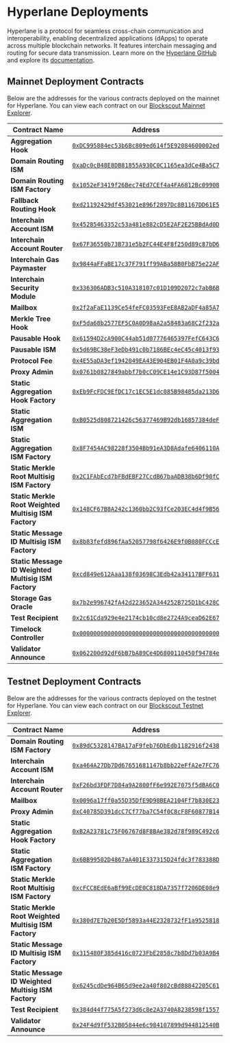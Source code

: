 
# Hyperlane Deployments

Hyperlane is a protocol for seamless cross-chain communication and interoperability, enabling decentralized applications (dApps) to operate across multiple blockchain networks. It features interchain messaging and routing for secure data transmission. Learn more on the [Hyperlane GitHub](https://github.com/hyperlane-xyz) and explore its [documentation](https://docs.hyperlane.xyz/).

## Mainnet Deployment Contracts

Below are the addresses for the various contracts deployed on the mainnet for Hyperlane. You can view each contract on our [Blockscout Mainnet Explorer](https://explorer.tangle.tools/).

<TokenContracts />

| Contract Name                                        | Address                                                                                                                          |
| ---------------------------------------------------- | -------------------------------------------------------------------------------------------------------------------------------- |
| **Aggregation Hook**                                 | [`0xDC995884ec53b6Bc809ed614f5E92084600002ed`](https://explorer.tangle.tools/address/0xDC995884ec53b6Bc809ed614f5E92084600002ed) |
| **Domain Routing ISM**                               | [`0xaDc0cB48E8DB81855A930C0C1165ea3dCe4Ba5C7`](https://explorer.tangle.tools/address/0xaDc0cB48E8DB81855A930C0C1165ea3dCe4Ba5C7) |
| **Domain Routing ISM Factory**                       | [`0x1052eF3419f26Bec74Ed7CEf4a4FA6812Bc09908`](https://explorer.tangle.tools/address/0x1052eF3419f26Bec74Ed7CEf4a4FA6812Bc09908) |
| **Fallback Routing Hook**                            | [`0xd21192429df453021e896f2897Dc8B1167DD61E5`](https://explorer.tangle.tools/address/0xd21192429df453021e896f2897Dc8B1167DD61E5) |
| **Interchain Account ISM**                           | [`0x45285463352c53a481e882cD5E2AF2E25BBdAd0D`](https://explorer.tangle.tools/address/0x45285463352c53a481e882cD5E2AF2E25BBdAd0D) |
| **Interchain Account Router**                        | [`0x67F36550b73B731e5b2FC44E4F8f250d89c87bD6`](https://explorer.tangle.tools/address/0x67F36550b73B731e5b2FC44E4F8f250d89c87bD6) |
| **Interchain Gas Paymaster**                         | [`0x9844aFFaBE17c37F791ff99ABa58B0FbB75e22AF`](https://explorer.tangle.tools/address/0x9844aFFaBE17c37F791ff99ABa58B0FbB75e22AF) |
| **Interchain Security Module**                       | [`0x336306ADB3c510A318107c01D109D2072c7abB6B`](https://explorer.tangle.tools/address/0x336306ADB3c510A318107c01D109D2072c7abB6B) |
| **Mailbox**                                          | [`0x2f2aFaE1139Ce54feFC03593FeE8AB2aDF4a85A7`](https://explorer.tangle.tools/address/0x2f2aFaE1139Ce54feFC03593FeE8AB2aDF4a85A7) |
| **Merkle Tree Hook**                                 | [`0xF5da68b2577EF5C0A0D98aA2a58483a68C2f232a`](https://explorer.tangle.tools/address/0xF5da68b2577EF5C0A0D98aA2a58483a68C2f232a) |
| **Pausable Hook**                                    | [`0x61594D2cA900C44ab51d07776465397FefC643C6`](https://explorer.tangle.tools/address/0x61594D2cA900C44ab51d07776465397FefC643C6) |
| **Pausable ISM**                                     | [`0x5d69BC38eF3eDb491c0b7186BEc4eC45c4013f93`](https://explorer.tangle.tools/address/0x5d69BC38eF3eDb491c0b7186BEc4eC45c4013f93) |
| **Protocol Fee**                                     | [`0x4E55aDA3ef1942049EA43E904EB01F4A0a9c39bd`](https://explorer.tangle.tools/address/0x4E55aDA3ef1942049EA43E904EB01F4A0a9c39bd) |
| **Proxy Admin**                                      | [`0x0761b0827849abbf7b0cC09CE14e1C93D87f5004`](https://explorer.tangle.tools/address/0x0761b0827849abbf7b0cC09CE14e1C93D87f5004) |
| **Static Aggregation Hook Factory**                  | [`0xEb9FcFDC9EfDC17c1EC5E1dc085B98485da213D6`](https://explorer.tangle.tools/address/0xEb9FcFDC9EfDC17c1EC5E1dc085B98485da213D6) |
| **Static Aggregation ISM**                           | [`0xB0525d808721426c56377469B92db16857384deF`](https://explorer.tangle.tools/address/0xB0525d808721426c56377469B92db16857384deF) |
| **Static Aggregation ISM Factory**                   | [`0x8F7454AC98228f3504Bb91eA3D8Adafe6406110A`](https://explorer.tangle.tools/address/0x8F7454AC98228f3504Bb91eA3D8Adafe6406110A) |
| **Static Merkle Root Multisig ISM Factory**          | [`0x2C1FAbEcd7bFBdEBF27CcdB67baADB38b6Df90fC`](https://explorer.tangle.tools/address/0x2C1FAbEcd7bFBdEBF27CcdB67baADB38b6Df90fC) |
| **Static Merkle Root Weighted Multisig ISM Factory** | [`0x148CF67B8A242c1360bb2C93fCe203EC4d4f9B56`](https://explorer.tangle.tools/address/0x148CF67B8A242c1360bb2C93fCe203EC4d4f9B56) |
| **Static Message ID Multisig ISM Factory**           | [`0x8b83fefd896fAa52057798f6426E9f0B080FCCcE`](https://explorer.tangle.tools/address/0x8b83fefd896fAa52057798f6426E9f0B080FCCcE) |
| **Static Message ID Weighted Multisig ISM Factory**  | [`0xcd849e612Aaa138f03698C3Edb42a34117BFF631`](https://explorer.tangle.tools/address/0xcd849e612Aaa138f03698C3Edb42a34117BFF631) |
| **Storage Gas Oracle**                               | [`0x7b2e996742fA42d223652A344252B725D1bC428C`](https://explorer.tangle.tools/address/0x7b2e996742fA42d223652A344252B725D1bC428C) |
| **Test Recipient**                                   | [`0x2c61Cda929e4e2174cb10cd8e2724A9ceaD62E67`](https://explorer.tangle.tools/address/0x2c61Cda929e4e2174cb10cd8e2724A9ceaD62E67) |
| **Timelock Controller**                              | [`0x0000000000000000000000000000000000000000`](https://explorer.tangle.tools/address/0x0000000000000000000000000000000000000000) |
| **Validator Announce**                               | [`0x062200d92dF6bB7bA89Ce4D6800110450f94784e`](https://explorer.tangle.tools/address/0x062200d92dF6bB7bA89Ce4D6800110450f94784e) |

## Testnet Deployment Contracts

Below are the addresses for the various contracts deployed on the testnet for Hyperlane. You can view each contract on our [Blockscout Testnet Explorer](https://testnet-explorer.tangle.tools/).

| Contract Name                                        | Address                                                                                                                                  |
| ---------------------------------------------------- | ---------------------------------------------------------------------------------------------------------------------------------------- |
| **Domain Routing ISM Factory**                       | [`0x89dC5328147BA17aF9feb76DbEdb1182916f2438`](https://testnet-explorer.tangle.tools/address/0x89dC5328147BA17aF9feb76DbEdb1182916f2438) |
| **Interchain Account ISM**                           | [`0xa464A27Db7Dd67651681147b8bb22eFfA2e7FC76`](https://testnet-explorer.tangle.tools/address/0xa464A27Db7Dd67651681147b8bb22eFfA2e7FC76) |
| **Interchain Account Router**                        | [`0xF26bd3FDF7D84a9A2800fF6e992E7075f5dBA6C0`](https://testnet-explorer.tangle.tools/address/0xF26bd3FDF7D84a9A2800fF6e992E7075f5dBA6C0) |
| **Mailbox**                                          | [`0x0096a17ff0a55D35DfE9D98BEA2104Ff7b830E23`](https://testnet-explorer.tangle.tools/address/0x0096a17ff0a55D35DfE9D98BEA2104Ff7b830E23) |
| **Proxy Admin**                                      | [`0xC40785D391dcC7Cf77ba7C54f0C8cF8F60877B14`](https://testnet-explorer.tangle.tools/address/0xC40785D391dcC7Cf77ba7C54f0C8cF8F60877B14) |
| **Static Aggregation Hook Factory**                  | [`0xB2A23781c75F06767d8F8BAe382d78f989C492c6`](https://testnet-explorer.tangle.tools/address/0xB2A23781c75F06767d8F8BAe382d78f989C492c6) |
| **Static Aggregation ISM Factory**                   | [`0x6BB99502D4867aA401E337315D24fdc3f783388D`](https://testnet-explorer.tangle.tools/address/0x6BB99502D4867aA401E337315D24fdc3f783388D) |
| **Static Merkle Root Multisig ISM Factory**          | [`0xcFCC8EdE6aBf99EcDE0C818DA7357f7206DE08e9`](https://testnet-explorer.tangle.tools/address/0xcFCC8EdE6aBf99EcDE0C818DA7357f7206DE08e9) |
| **Static Merkle Root Weighted Multisig ISM Factory** | [`0x380d7E7b20E5Df5893a44E2328732fF1a9525818`](https://testnet-explorer.tangle.tools/address/0x380d7E7b20E5Df5893a44E2328732fF1a9525818) |
| **Static Message ID Multisig ISM Factory**           | [`0x315480F385d416c0723FbE2858c7b8Dd7b03A9B4`](https://testnet-explorer.tangle.tools/address/0x315480F385d416c0723FbE2858c7b8Dd7b03A9B4) |
| **Static Message ID Weighted Multisig ISM Factory**  | [`0x6245cdDe964B65d9ee2a40f802cBd88842205C61`](https://testnet-explorer.tangle.tools/address/0x6245cdDe964B65d9ee2a40f802cBd88842205C61) |
| **Test Recipient**                                   | [`0x384d44f775A5f273d6c8e2A3740A8238598f1557`](https://testnet-explorer.tangle.tools/address/0x384d44f775A5f273d6c8e2A3740A8238598f1557) |
| **Validator Announce**                               | [`0x24F4d9fF532B05844e6c984107899d944812540B`](https://testnet-explorer.tangle.tools/address/0x24F4d9fF532B05844e6c984107899d944812540B) |
